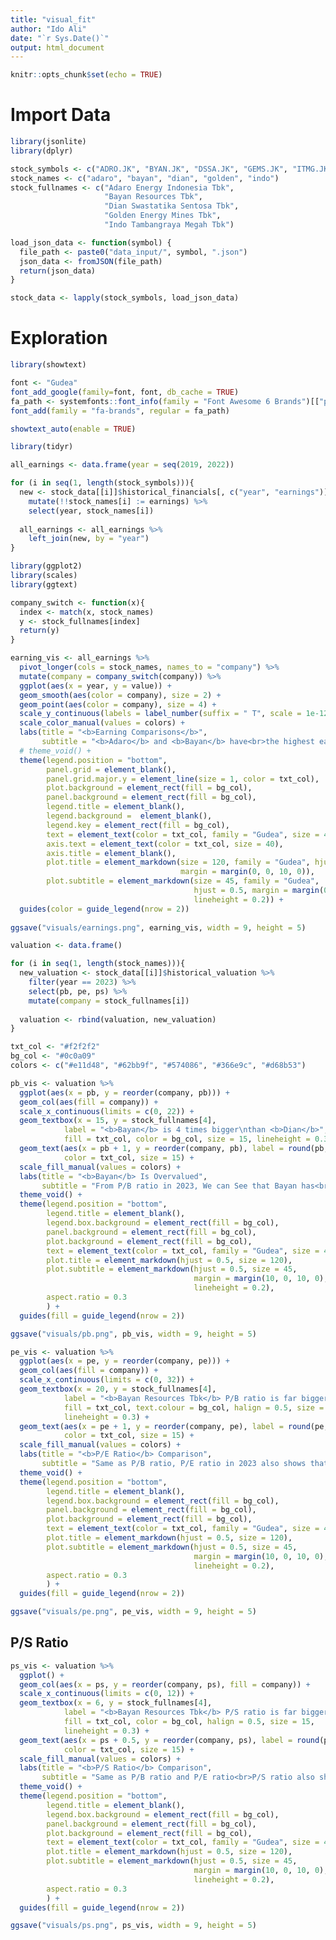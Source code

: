 ```yaml
---
title: "visual_fit"
author: "Ido Ali"
date: "`r Sys.Date()`"
output: html_document
---
```


```r
knitr::opts_chunk$set(echo = TRUE)
```

# Import Data


```r
library(jsonlite)
library(dplyr)

stock_symbols <- c("ADRO.JK", "BYAN.JK", "DSSA.JK", "GEMS.JK", "ITMG.JK")
stock_names <- c("adaro", "bayan", "dian", "golden", "indo")
stock_fullnames <- c("Adaro Energy Indonesia Tbk",
                     "Bayan Resources Tbk",
                     "Dian Swastatika Sentosa Tbk",
                     "Golden Energy Mines Tbk",
                     "Indo Tambangraya Megah Tbk")

load_json_data <- function(symbol) {
  file_path <- paste0("data_input/", symbol, ".json")
  json_data <- fromJSON(file_path)
  return(json_data)
}

stock_data <- lapply(stock_symbols, load_json_data)
```

# Exploration

```r
library(showtext)

font <- "Gudea"
font_add_google(family=font, font, db_cache = TRUE)
fa_path <- systemfonts::font_info(family = "Font Awesome 6 Brands")[["path"]]
font_add(family = "fa-brands", regular = fa_path)

showtext_auto(enable = TRUE)
```

```r
library(tidyr)

all_earnings <- data.frame(year = seq(2019, 2022))

for (i in seq(1, length(stock_symbols))){
  new <- stock_data[[i]]$historical_financials[, c("year", "earnings")] %>%
    mutate(!!stock_names[i] := earnings) %>% 
    select(year, stock_names[i])
  
  all_earnings <- all_earnings %>% 
    left_join(new, by = "year")
}

```

```r
library(ggplot2)
library(scales)
library(ggtext)

company_switch <- function(x){
  index <- match(x, stock_names)
  y <- stock_fullnames[index]
  return(y)
}

earning_vis <- all_earnings %>% 
  pivot_longer(cols = stock_names, names_to = "company") %>% 
  mutate(company = company_switch(company)) %>% 
  ggplot(aes(x = year, y = value)) +
  geom_smooth(aes(color = company), size = 2) +
  geom_point(aes(color = company), size = 4) +
  scale_y_continuous(labels = label_number(suffix = " T", scale = 1e-12)) +
  scale_color_manual(values = colors) +
  labs(title = "<b>Earning Comparisons</b>",
       subtitle = "<b>Adaro</b> and <b>Bayan</b> have<br>the highest earnings out of all<br><i>(All earnings are in Rupiahs)</i>") +
  # theme_void() +
  theme(legend.position = "bottom",
        panel.grid = element_blank(),
        panel.grid.major.y = element_line(size = 1, color = txt_col),
        plot.background = element_rect(fill = bg_col),
        panel.background = element_rect(fill = bg_col),
        legend.title = element_blank(),
        legend.background =  element_blank(),
        legend.key = element_rect(fill = bg_col),
        text = element_text(color = txt_col, family = "Gudea", size = 40),
        axis.text = element_text(color = txt_col, size = 40),
        axis.title = element_blank(),
        plot.title = element_markdown(size = 120, family = "Gudea", hjust = 0.5,
                                      margin = margin(0, 0, 10, 0)),
        plot.subtitle = element_markdown(size = 45, family = "Gudea",
                                         hjust = 0.5, margin = margin(0, 0, 20, 0),
                                         lineheight = 0.2)) +
  guides(color = guide_legend(nrow = 2))
  
ggsave("visuals/earnings.png", earning_vis, width = 9, height = 5)
```

```r
valuation <- data.frame()

for (i in seq(1, length(stock_names))){
  new_valuation <- stock_data[[i]]$historical_valuation %>% 
    filter(year == 2023) %>% 
    select(pb, pe, ps) %>% 
    mutate(company = stock_fullnames[i])
  
  valuation <- rbind(valuation, new_valuation)
}
```


```r
txt_col <- "#f2f2f2"
bg_col <- "#0c0a09"
colors <- c("#e11d48", "#62bb9f", "#574086", "#366e9c", "#d68b53")

pb_vis <- valuation %>% 
  ggplot(aes(x = pb, y = reorder(company, pb))) +
  geom_col(aes(fill = company)) +
  scale_x_continuous(limits = c(0, 22)) +
  geom_textbox(x = 15, y = stock_fullnames[4],
            label = "<b>Bayan</b> is 4 times bigger\nthan <b>Dian</b>",
            fill = txt_col, color = bg_col, size = 15, lineheight = 0.3, hjust = 0.5) +
  geom_text(aes(x = pb + 1, y = reorder(company, pb), label = round(pb, 1)),
            color = txt_col, size = 15) +
  scale_fill_manual(values = colors) +
  labs(title = "<b>Bayan</b> Is Overvalued",
       subtitle = "From P/B ratio in 2023, We can See that Bayan has<br>P/B value bigger than <b>other 4 companies combined</b>") +
  theme_void() +
  theme(legend.position = "bottom",
        legend.title = element_blank(),
        legend.box.background = element_rect(fill = bg_col),
        panel.background = element_rect(fill = bg_col),
        plot.background = element_rect(fill = bg_col),
        text = element_text(color = txt_col, family = "Gudea", size = 40),
        plot.title = element_markdown(hjust = 0.5, size = 120),
        plot.subtitle = element_markdown(hjust = 0.5, size = 45,
                                         margin = margin(10, 0, 10, 0),
                                         lineheight = 0.2),
        aspect.ratio = 0.3
        ) +
  guides(fill = guide_legend(nrow = 2))

ggsave("visuals/pb.png", pb_vis, width = 9, height = 5)
```

```r
pe_vis <- valuation %>% 
  ggplot(aes(x = pe, y = reorder(company, pe))) +
  geom_col(aes(fill = company)) +
  scale_x_continuous(limits = c(0, 32)) +
  geom_textbox(x = 20, y = stock_fullnames[4],
            label = "<b>Bayan Resources Tbk</b> P/B ratio is far bigger than others",
            fill = txt_col, text.colour = bg_col, halign = 0.5, size = 15,
            lineheight = 0.3) +
  geom_text(aes(x = pe + 1, y = reorder(company, pe), label = round(pe, 1)),
            color = txt_col, size = 15) +
  scale_fill_manual(values = colors) +
  labs(title = "<b>P/E Ratio</b> Comparison",
       subtitle = "Same as P/B ratio, P/E ratio in 2023 also shows that<br><b>Bayan Resources Tbk is overvalued</b>") +
  theme_void() +
  theme(legend.position = "bottom",
        legend.title = element_blank(),
        legend.box.background = element_rect(fill = bg_col),
        panel.background = element_rect(fill = bg_col),
        plot.background = element_rect(fill = bg_col),
        text = element_text(color = txt_col, family = "Gudea", size = 40),
        plot.title = element_markdown(hjust = 0.5, size = 120),
        plot.subtitle = element_markdown(hjust = 0.5, size = 45,
                                         margin = margin(10, 0, 10, 0),
                                         lineheight = 0.2),
        aspect.ratio = 0.3
        ) +
  guides(fill = guide_legend(nrow = 2))

ggsave("visuals/pe.png", pe_vis, width = 9, height = 5)
```

## P/S Ratio

```r
ps_vis <- valuation %>% 
  ggplot() +
  geom_col(aes(x = ps, y = reorder(company, ps), fill = company)) +
  scale_x_continuous(limits = c(0, 12)) +
  geom_textbox(x = 6, y = stock_fullnames[4],
            label = "<b>Bayan Resources Tbk</b> P/S ratio is far bigger than others",
            fill = txt_col, color = bg_col, halign = 0.5, size = 15,
            lineheight = 0.3) +
  geom_text(aes(x = ps + 0.5, y = reorder(company, ps), label = round(ps, 1)),
            color = txt_col, size = 15) +
  scale_fill_manual(values = colors) +
  labs(title = "<b>P/S Ratio</b> Comparison",
       subtitle = "Same as P/B ratio and P/E ratio<br>P/S ratio also shows that<br><b>Bayan Resources Tbk is overvalued</b>") +
  theme_void() +
  theme(legend.position = "bottom",
        legend.title = element_blank(),
        legend.box.background = element_rect(fill = bg_col),
        panel.background = element_rect(fill = bg_col),
        plot.background = element_rect(fill = bg_col),
        text = element_text(color = txt_col, family = "Gudea", size = 40),
        plot.title = element_markdown(hjust = 0.5, size = 120),
        plot.subtitle = element_markdown(hjust = 0.5, size = 45,
                                         margin = margin(10, 0, 10, 0),
                                         lineheight = 0.2),
        aspect.ratio = 0.3
        ) +
  guides(fill = guide_legend(nrow = 2))

ggsave("visuals/ps.png", ps_vis, width = 9, height = 5)
```

